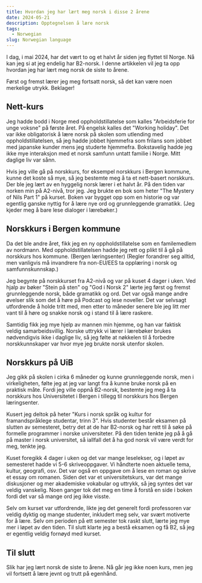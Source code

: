 ```yaml
---
title: Hvordan jeg har lært meg norsk i disse 2 årene
date: 2024-05-21
description: Opptegnelsen å lære norsk
tags:
  - Norwegian
slug: Norwegian language
---
```


I dag, i mai 2024, har det vært to og et halvt år siden jeg flyttet til Norge. Nå kan jeg si at jeg endelig har B2-norsk.
I denne artikkelen vil jeg ta opp hvordan jeg har lært meg norsk de siste to årene.

Først og fremst lærer jeg meg fortsatt norsk, så det kan være noen merkelige utrykk. Beklager!


## Nett-kurs
Jeg hadde bodd i Norge med oppholdstillatelse som kalles "Arbeidsferie for unge voksne" på første året. På engelsk kalles det "Working holiday". Det var ikke obligatorisk å lære norsk på skolen som utlending med oppholdstillatelsen, så jeg hadde jobbet hjemmefra som frilans som jobbet med japanske kunder mens jeg studerte hjemmefra. Bokstavelig hadde jeg ikke mye interaksjon med et norsk samfunn untatt familie i Norge. Mitt daglige liv var sånn.

Hvis jeg ville gå på norskkurs, for eksempel norskkurs i Bergen kommune, kunne det koste så mye, så jeg bestemte meg å ta et nett-basert norskkurs. Der ble jeg lært av en hyggelig norsk lærer i et halvt år. På den tiden var norken min på A2-nivå, tror jeg. Jeg brukte en bok som heter "The Mystery of Nils Part 1" på kurset. Boken var bygget opp som en historie og var egentlig ganske nyttig for å lære nye ord og grunnleggende gramatikk. (Jeg kjeder meg å bare lese dialoger i lærebøker.)

## Norskkurs i Bergen kommune
Da det ble andre året, fikk jeg en ny oppholdstillatelse som en familemedlem av nordmann. Med oppholdstillatelsen hadde jeg rett og plikt til å gå på norskkurs hos kommune. (Bergen læringsenter) 
(Regler forandrer seg alltid, men vanligvis må invandrere fra non-EU/EES ta opplæring i norsk og samfunnskunnskap.) 

Jeg begynte på norskkurset fra A2-nivå og var på kuset 4 dager i uken. Ved hjalp av bøker "Stein på sten" og "God i Norsk 2" lærte jeg først og fremst grunnleggende norsk, både gramatikk og ord. Det var også mange andre øvelser slik som det å høre på Podcast og lese noveller. Det var selvsagt utfordrende å holde tritt med, men etter to måneder senere ble jeg litt mer vant til å høre og snakke norsk og i stand til å lære raskere.

Samtidig fikk jeg mye hjelp av mannen min hjemme, og han var faktisk veldig samarbeidsvillig. Norske uttrykk vi lærer i lærebøker brukes nødvendigvis ikke i daglige liv, så jeg følte at nøkkelen til å forbedre norskkunnskaper var hvor mye jeg brukte norsk utenfor skolen. 

## Norskkurs på UiB
Jeg gikk på skolen i cirka 6 måneder og kunne grunnleggende norsk, men i virkeligheten, følte jeg at jeg var langt fra å kunne bruke norsk på en praktisk måte. Fordi jeg ville oppnå B2-norsk, bestemte jeg meg å ta norskkurs hos Universitetet i Bergen i tillegg til norskkurs hos Bergen læringsenter. 

Kusert jeg deltok på heter "Kurs i norsk språk og kultur for framandspråklege studentar, trinn 3". Hvis studenter består eksamen på slutten av semesteret, betry det at de har B2-norsk og har rett til å søke på formelle programmer i norske universiteter. På den tiden tenkte jeg på å gå på master i norsk universitet, så iallfall det å ha god norsk vil være verdt for meg, tenkte jeg. 

Kuset foregikk 4 dager i uken og det var mange leselekser, og i løpet av semesteret hadde vi 5-6 skriveoppgaver. Vi håndterte noen aktuelle tema, kultur, geografi, osv. Det var også en oppgave om å lese en roman og skrive et essay om romanen. Siden det var et universitetskurs, var det mange diskusjoner og mer akademiske vokabular og uttrykk, så jeg syntes det var veldig vanskelig. Noen ganger tok det meg en time å forstå en side i boken fordi det var så mange ord jeg ikke visste. 

Selv om kurset var utfordrende, likte jeg det generelt fordi professoren var veldig dyktig og mange studenter, inkludert meg selv, var svært motiverte for å lære. Selv om perioden på ett semester tok raskt slutt, lærte jeg mye mer i løpet av den tiden. Til slutt klarte jeg a bestå eksamen og få B2, så jeg er egentlig veldig fornøyd med kurset. 

## Til slutt
Slik har jeg lært norsk de siste to årene. Nå går jeg ikke noen kurs, men jeg vil fortsett å lære jevnt og trutt på egenhånd. 
